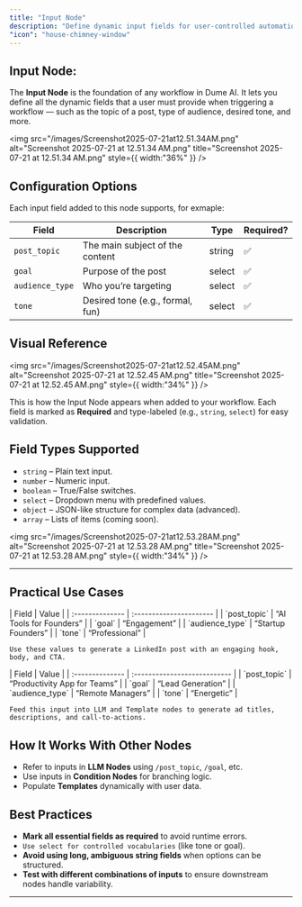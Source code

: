 ```yaml
---
title: "Input Node"
description: "Define dynamic input fields for user-controlled automation with validation, structure, and reusability."
"icon": "house-chimney-window"
---
```


## Input Node:

The **Input Node** is the foundation of any workflow in Dume AI. It lets you define all the dynamic fields that a user must provide when triggering a workflow — such as the topic of a post, type of audience, desired tone, and more.

<img
  src="/images/Screenshot2025-07-21at12.51.34AM.png"
  alt="Screenshot 2025-07-21 at 12.51.34 AM.png"
  title="Screenshot 2025-07-21 at 12.51.34 AM.png"
  style={{ width:"36%" }}
/>

## Configuration Options

Each input field added to this node supports, for exmaple:

| Field           | Description                      | Type   | Required? |
| --------------- | -------------------------------- | ------ | --------- |
| `post_topic`    | The main subject of the content  | string | ✅         |
| `goal`          | Purpose of the post              | select | ✅         |
| `audience_type` | Who you’re targeting             | select | ✅         |
| `tone`          | Desired tone (e.g., formal, fun) | select | ✅         |

## Visual Reference

<img
  src="/images/Screenshot2025-07-21at12.52.45AM.png"
  alt="Screenshot 2025-07-21 at 12.52.45 AM.png"
  title="Screenshot 2025-07-21 at 12.52.45 AM.png"
  style={{ width:"34%" }}
/>

This is how the Input Node appears when added to your workflow. Each field is marked as **Required** and type-labeled (e.g., `string`, `select`) for easy validation.

## Field Types Supported

- `string` – Plain text input.
- `number` – Numeric input.
- `boolean` – True/False switches.
- `select` – Dropdown menu with predefined values.
- `object` – JSON-like structure for complex data (advanced).
- `array` – Lists of items (coming soon).

<img
  src="/images/Screenshot2025-07-21at12.53.28AM.png"
  alt="Screenshot 2025-07-21 at 12.53.28 AM.png"
  title="Screenshot 2025-07-21 at 12.53.28 AM.png"
  style={{ width:"34%" }}
/>

---

## Practical Use Cases

<CardGroup cols={2}>
  <Card title="Social Media Post Generator" icon="sparkles">
    | Field           | Value                   |
    | :-------------- | :---------------------- |
    | `post_topic`    | “AI Tools for Founders” |
    | `goal`          | “Engagement”            |
    | `audience_type` | “Startup Founders”      |
    | `tone`          | “Professional”          |

    Use these values to generate a LinkedIn post with an engaging hook, body, and CTA.
  </Card>
  <Card title="Ad Copy Generator" icon="sparkles">
    | Field           | Value                        |
    | :-------------- | :--------------------------- |
    | `post_topic`    | “Productivity App for Teams” |
    | `goal`          | “Lead Generation”            |
    | `audience_type` | “Remote Managers”            |
    | `tone`          | “Energetic”                  |

    Feed this input into LLM and Template nodes to generate ad titles, descriptions, and call-to-actions.
  </Card>
</CardGroup>

## How It Works With Other Nodes

- Refer to inputs in **LLM Nodes** using `/post_topic`, `/goal`, etc.
- Use inputs in **Condition Nodes** for branching logic.
- Populate **Templates** dynamically with user data.

## Best Practices

- **Mark all essential fields as required** to avoid runtime errors.
- `Use select for controlled vocabularies` (like tone or goal).
- **Avoid using long, ambiguous string fields** when options can be structured.
- **Test with different combinations of inputs** to ensure downstream nodes handle variability.

---
